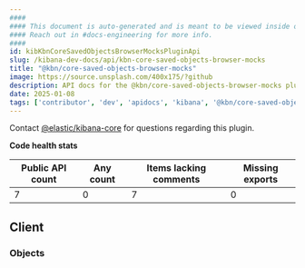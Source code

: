 ```yaml
---
####
#### This document is auto-generated and is meant to be viewed inside our experimental, new docs system.
#### Reach out in #docs-engineering for more info.
####
id: kibKbnCoreSavedObjectsBrowserMocksPluginApi
slug: /kibana-dev-docs/api/kbn-core-saved-objects-browser-mocks
title: "@kbn/core-saved-objects-browser-mocks"
image: https://source.unsplash.com/400x175/?github
description: API docs for the @kbn/core-saved-objects-browser-mocks plugin
date: 2025-01-08
tags: ['contributor', 'dev', 'apidocs', 'kibana', '@kbn/core-saved-objects-browser-mocks']
---
```




Contact [@elastic/kibana-core](https://github.com/orgs/elastic/teams/kibana-core) for questions regarding this plugin.

**Code health stats**

| Public API count  | Any count | Items lacking comments | Missing exports |
|-------------------|-----------|------------------------|-----------------|
| 7 | 0 | 7 | 0 |

## Client

### Objects
<DocDefinitionList data={kbnCoreSavedObjectsBrowserMocksObj.client.objects}/>


